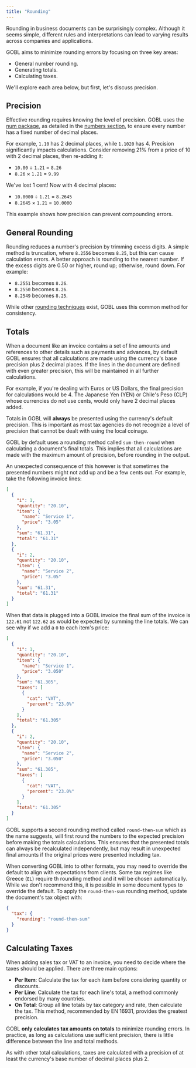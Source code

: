 ```yaml
---
title: "Rounding"
---
```


Rounding in business documents can be surprisingly complex. Although it seems simple, different rules and interpretations can lead to varying results across companies and applications.

GOBL aims to minimize rounding errors by focusing on three key areas:

- General number rounding.
- Generating totals.
- Calculating taxes.

We'll explore each area below, but first, let's discuss precision.

## Precision

Effective rounding requires knowing the level of precision. GOBL uses the [num package](https://github.com/invopop/gobl/tree/main/num), as detailed in the [numbers section](/overview/numbers), to ensure every number has a fixed number of decimal places.

For example, `1.10` has 2 decimal places, while `1.1020` has 4. Precision significantly impacts calculations. Consider removing 21% from a price of 10 with 2 decimal places, then re-adding it:

- `10.00` ÷ `1.21` = `8.26`
- `8.26` × `1.21` = `9.99`

We've lost 1 cent! Now with 4 decimal places:

- `10.0000` ÷ `1.21` = `8.2645`
- `8.2645` × `1.21` = `10.0000`

This example shows how precision can prevent compounding errors.

## General Rounding

Rounding reduces a number's precision by trimming excess digits. A simple method is truncation, where `8.2556` becomes `8.25`, but this can cause calculation errors. A better approach is rounding to the nearest number. If the excess digits are 0.50 or higher, round up; otherwise, round down. For example:

- `8.2551` becomes `8.26`.
- `8.2550` becomes `8.26`.
- `8.2549` becomes `8.25`.

While other [rounding techniques](https://en.wikipedia.org/wiki/Rounding) exist, GOBL uses this common method for consistency.

## Totals

When a document like an invoice contains a set of line amounts and references to other details such as payments and advances, by default GOBL ensures that all calculations are made using the currency's base precision plus 2 decimal places. If the lines in the document are defined with even greater precision, this will be maintained in all further calculations.

For example, if you're dealing with Euros or US Dollars, the final precision for calculations would be 4. The Japanese Yen (YEN) or Chile's Peso (CLP) whose currencies do not use cents, would only have 2 decimal places added.

Totals in GOBL will **always** be presented using the currency's default precision. This is important as most tax agencies do not recognize a level of precision that cannot be dealt with using the local coinage.

GOBL by default uses a rounding method called `sum-then-round` when calculating a document's final totals. This implies that all calculations are made with the maximum amount of precision, before rounding in the output.

An unexpected consequence of this however is that sometimes the presented numbers might not add up and be a few cents out. For example, take the following invoice lines:

```json
[
  {
    "i": 1,
    "quantity": "20.10",
    "item": {
      "name": "Service 1",
      "price": "3.05"
    },
    "sum": "61.31",
    "total": "61.31"
  },
  {
    "i": 2,
    "quantity": "20.10",
    "item": {
      "name": "Service 2",
      "price": "3.05"
    },
    "sum": "61.31",
    "total": "61.31"
  }
]
```

When that data is plugged into a GOBL invoice the final sum of the invoice is `122.61` not `122.62` as would be expected by summing the line totals. We can see why if we add a `0` to each item's price:

```json
[
  {
    "i": 1,
    "quantity": "20.10",
    "item": {
      "name": "Service 1",
      "price": "3.050"
    },
    "sum": "61.305",
    "taxes": [
      {
        "cat": "VAT",
        "percent": "23.0%"
      }
    ],
    "total": "61.305"
  },
  {
    "i": 2,
    "quantity": "20.10",
    "item": {
      "name": "Service 2",
      "price": "3.050"
    },
    "sum": "61.305",
    "taxes": [
      {
        "cat": "VAT",
        "percent": "23.0%"
      }
    ],
    "total": "61.305"
  }
]
```

GOBL supports a second rounding method called `round-then-sum` which as the name suggests, will first round the numbers to the expected precision before making the totals calculations. This ensures that the presented totals can always be recalculated independently, but may result in unexpected final amounts if the original prices were presented including tax.

When converting GOBL into to other formats, you may need to override the default to align with expectations from clients. Some tax regimes like Greece (`EL`) require th rounding method and it will be chosen automatically. While we don't recommend this, it is possible in some document types to override the default. To apply the `round-then-sum` rounding method, update the document's tax object with:

```json
{
  "tax": {
    "rounding": "round-then-sum"
  }
}
```

## Calculating Taxes

When adding sales tax or VAT to an invoice, you need to decide where the taxes should be applied. There are three main options:

- **Per Item**: Calculate the tax for each item before considering quantity or discounts.
- **Per Line**: Calculate the tax for each line's total, a method commonly endorsed by many countries.
- **On Total**: Group all line totals by tax category and rate, then calculate the tax. This method, recommended by EN 16931, provides the greatest precision.

GOBL **only calculates tax amounts on totals** to minimize rounding errors. In practice, as long as calculations use sufficient precision, there is little difference between the line and total methods.

As with other total calculations, taxes are calculated with a precision of at least the currency's base number of decimal places plus 2.
